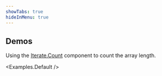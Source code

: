 ```yaml
---
showTabs: true
hideInMenu: true
---
```



## Demos

Using the [Iterate.Count](/uilib/extensions/forms/iterate/count) component to count the array length.

<Examples.Default />

